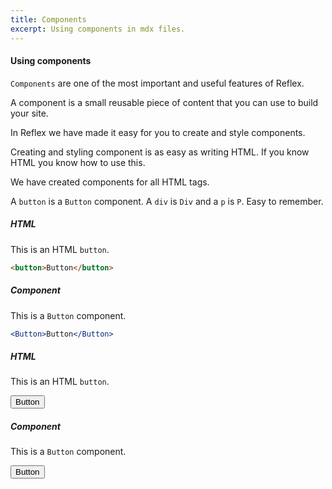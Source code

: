 ```yaml
---
title: Components
excerpt: Using components in mdx files.
---
```


<Div>

#### Using components

`Components` are one of the most important and useful features of Reflex.

A component is a small reusable piece of content that you can use to build your site.

In Reflex we have made it easy for you to create and style components.

<Block src="callout">

Creating and styling component is as easy as writing HTML. If you know HTML you know how to use this.

We have created components for all HTML tags.

A `button` is a `Button` component. A `div` is `Div` and a `p` is `P`. Easy to remember.

</Block>

##### HTML

This is an HTML `button`.

```HTML
<button>Button</button>
```

##### Component

This is a `Button` component.

```jsx
<Button>Button</Button>
```

</Div>

<Div>

##### HTML

This is an HTML `button`.

<button>Button</button>

##### Component

This is a `Button` component.

<Button>Button</Button>

</Div>
